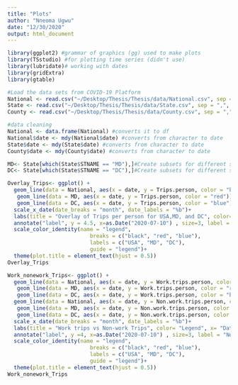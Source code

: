 ```yaml
---
title: "Plots"
author: "Nneoma Ugwu"
date: "12/30/2020"
output: html_document
---
```


```r
library(ggplot2) #grammar of graphics (gg) used to make plots 
library(TSstudio) #for plotting time series (didn't use)
library(lubridate)# working with dates 
library(gridExtra)
library(gtable)

```

```r
#Load the data sets from COVID-19 Platform 
National <- read.csv("~/Desktop/Thesis/Thesis/data/National.csv", sep = ",", header = TRUE) 
State <- read.csv("~/Desktop/Thesis/Thesis/data/State.csv", sep = ",", header = TRUE) 
County <- read.csv("~/Desktop/Thesis/Thesis/data/County.csv", sep = ",", header = TRUE) 
```

```r
#data cleaning
National <- data.frame(National) #converts it to df
National$date <- mdy(National$date) #converts from character to date
State$date <- mdy(State$date) #converts from character to date
County$date <- mdy(County$date) #converts from character to date

MD<- State[which(State$STNAME == "MD"),]#Create subsets for different states
DC<- State[which(State$STNAME == "DC"),]#Create subsets for different states

```

```r

Overlay_Trips<- ggplot() +
  geom_line(data = National, aes(x = date, y = Trips.person, color = "black")) + 
   geom_line(data = MD, aes(x = date, y = Trips.person, color = "red")) +
   geom_line(data = DC, aes(x = date, y = Trips.person, color = "blue"))+
  scale_x_date(date_breaks = "month", date_labels = "%b")+
  labs(title = "Overlay of Trips per person for USA,MD, and DC", color= "Legend")+
  annotate("label", y = 4.5, x=as.Date("2020-07-10") , size=3, label = "Prior to the lockdown there were more trips/person\n in DC than national average but after the reopening people\n in DC take less trips than national average. ")+
  scale_color_identity(name = "legend",
                          breaks = c("black", "red", "blue"),
                          labels = c("USA", "MD", "DC"),
                          guide = "legend")+
  theme(plot.title = element_text(hjust = 0.5))
Overlay_Trips
```

```r

Work_nonework_Trips<- ggplot() +
  geom_line(data = National, aes(x = date, y = Work.trips.person, color = "black")) + 
   geom_line(data = MD, aes(x = date, y = Work.trips.person, color = "red")) +
   geom_line(data = DC, aes(x = date, y = Work.trips.person, color = "blue"))+
  geom_line(data = National, aes(x = date, y = Non.work.trips.person, color = "black")) + 
   geom_line(data = MD, aes(x = date, y = Non.work.trips.person, color = "red")) +
   geom_line(data = DC, aes(x = date, y = Non.work.trips.person, color = "blue"))+
  scale_x_date(date_breaks = "month", date_labels = "%b")+
  labs(title = "Work trips vs Non-work Trips", color= "Legend", x= "Date", y= "Work trips                       Non-Work trips")+
  annotate("label", y =4, x=as.Date("2020-07-10") , size=3, label = "Non-work have countinued to increase\n while work trips remained stable ")+
  scale_color_identity(name = "legend",
                          breaks = c("black", "red", "blue"),
                          labels = c("USA", "MD", "DC"),
                          guide = "legend")+
  theme(plot.title = element_text(hjust = 0.5))
Work_nonework_Trips
```

